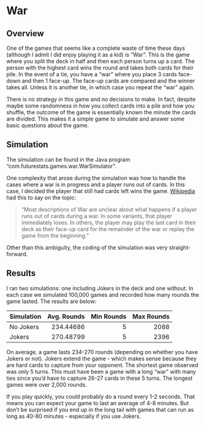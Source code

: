 # War

## Overview

One of the games that seems like a complete waste of time these days (although I admit I did enjoy playing it as a kid) is "War".  This is the game where you split the deck in half and then each person turns up a card.  The person with the highest card wins the round and takes both cards for their pile. In the event of a tie, you have a "war" where you place 3 cards face-down and then 1 face-up.  The face-up cards are compared and the winner takes all.  Unless it is another tie, in which case you repeat the "war" again.

There is no strategy in this game and no decisions to make.  In fact, despite maybe some randomness in how you collect cards into a pile and how you shuffle, the outcome of the game is essentially known the minute the cards are divided. This makes it a simple game to simulate and answer some basic questions about the game.

## Simulation

The simulation can be found in the Java program "com.futurestats.games.war.WarSimulator".

One complexity that arose during the simulation was how to handle the cases where a war is in progress and a player runs out of cards.  In this case, I decided the player that still had cards left wins the game.  [Wikipedia](https://en.wikipedia.org/wiki/War_(card_game)) had this to say on the topic:

> "Most descriptions of War are unclear about what happens if a player runs out of cards during a war. In some variants, that player immediately loses. In others, the player may play the last card in their deck as their face-up card for the remainder of the war or replay the game from the beginning."

Other than this ambiguity, the coding of the simulation was very straight-forward.

## Results

I ran two simulations: one including Jokers in the deck and one without.  In each case we simulated 100,000 games and recorded how many rounds the game lasted.  The results are below:

| Simulation | Avg. Rounds | Min Rounds | Max Rounds |
|:-----------|------------:|-----------:|-----------:|
| No Jokers  | 234.44686   | 5          | 2088       |
| Jokers     | 270.48799   | 5          | 2396       |

On average, a game lasts 234-270 rounds (depending on whether you have Jokers or not).  Jokers extend the game - which makes sense because they are hard cards to capture from your opponent.  The shortest game observed was only 5 turns.  This must have been a game with a long "war" with many ties since you'd have to capture 26-27 cards in these 5 turns.  The longest games were over 2,000 rounds.

If you play quickly, you could probably do a round every 1-2 seconds.  That means you can expect your game to last an average of 4-8 minutes.  But don't be surprised if you end up in the long tail with games that can run as long as 40-80 minutes - especially if you use Jokers.
